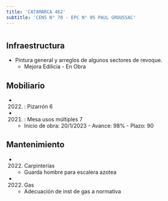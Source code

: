```yaml
---
title: 'CATAMARCA 462'
subtitle: 'CENS N° 70 - EPC N° 05 PAUL GROUSSAC'
---
```


#
## Infraestructura

* Pintura general y arreglos de algunos sectores de revoque. 
    + Mejora Edilicia - En Obra 


## Mobiliario

*  (2022) : Pizarrón 6 

*  (2021) : Mesa usos múltiples 7 



    + Inicio de obra: 20/1/2023 - Avance: 98% - Plazo: 90 



## Mantenimiento

*  (2022) Carpinterías 
    + Guarda hombre para escalera azotea

*  (2022) Gas 
    + Adecuación de inst de gas a normativa






